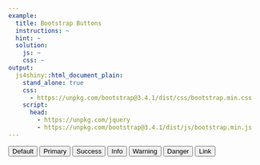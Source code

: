 ```yaml
---
example:
  title: Bootstrap Buttons
  instructions: ~
  hint: ~
  solution:
    js: ~
    css: ~
output: 
  js4shiny::html_document_plain:
    stand_alone: true
    css:
      - https://unpkg.com/bootstrap@3.4.1/dist/css/bootstrap.min.css
    script:
      head: 
        - https://unpkg.com/jquery
        - https://unpkg.com/bootstrap@3.4.1/dist/js/bootstrap.min.js
---
```



<div class="btn-group" role="group">
  <!-- Standard button -->
  <button type="button" class="btn btn-default">Default</button>
  <!-- Provides extra visual weight and identifies the primary action in a set of buttons -->
  <button type="button" class="btn btn-primary">Primary</button>
  <!-- Indicates a successful or positive action -->
  <button type="button" class="btn btn-success">Success</button>
  <!-- Contextual button for informational alert messages -->
  <button type="button" class="btn btn-info">Info</button>
  <!-- Indicates caution should be taken with this action -->
  <button type="button" class="btn btn-warning">Warning</button>
  <!-- Indicates a dangerous or potentially negative action -->
  <button type="button" class="btn btn-danger">Danger</button>
  <!-- Deemphasize a button by making it look like a link while maintaining button behavior -->
  <button type="button" class="btn btn-link">Link</button>
</div>
